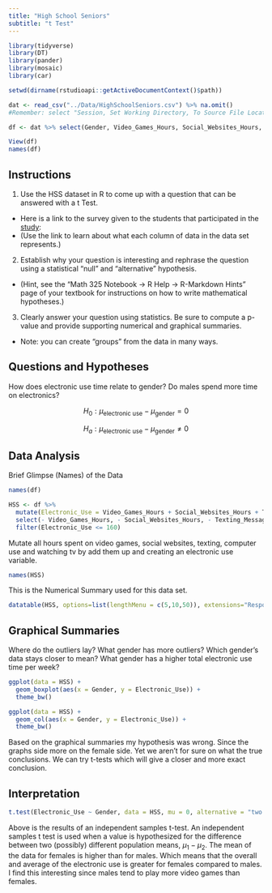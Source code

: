 ```yaml
---
title: "High School Seniors"
subtitle: "t Test"
---
```



```r
library(tidyverse)
library(DT)
library(pander)
library(mosaic)
library(car)

setwd(dirname(rstudioapi::getActiveDocumentContext()$path))

dat <- read_csv("../Data/HighSchoolSeniors.csv") %>% na.omit()
#Remember: select "Session, Set Working Directory, To Source File Location", and then play this R-chunk into your console to read the HSS data into R. 

df <- dat %>% select(Gender, Video_Games_Hours, Social_Websites_Hours, Texting_Messaging_Hours, Computer_Use_Hours, Watching_TV_Hours)
```

```r
View(df)
names(df)
```


## Instructions

1. Use the HSS dataset in R to come up with a question that can be answered with a t Test. 
  + Here is a link to the survey given to the students that participated in the [study](https://ww2.amstat.org/censusatschool/pdfs/C@SQuestionnaire.pdf):
  + (Use the link to learn about what each column of data in the data set represents.)

2. Establish why your question is interesting and rephrase the question using a statistical "null" and "alternative" hypothesis. 
  + (Hint, see the "Math 325 Notebook -> R Help -> R-Markdown Hints" page of your textbook for instructions on how to write mathematical hypotheses.)

3. Clearly answer your question using statistics. Be sure to compute a p-value and provide supporting numerical and graphical summaries. 
  + Note: you can create "groups" from the data in many ways. 

## Questions and Hypotheses

How does electronic use time relate to gender? Do males spend more time on electronics? 

$$
  H_0: \mu_\text{electronic use} - \mu_\text{gender} = 0
$$

$$
  H_a: \mu_\text{electronic use} - \mu_\text{gender} \neq 0
$$

## Data Analysis

Brief Glimpse (Names) of the Data

```r
names(df)
```

```r
HSS <- df %>% 
  mutate(Electronic_Use = Video_Games_Hours + Social_Websites_Hours + Texting_Messaging_Hours + Computer_Use_Hours + Watching_TV_Hours) %>% 
  select(- Video_Games_Hours, - Social_Websites_Hours, - Texting_Messaging_Hours, - Computer_Use_Hours,  - Watching_TV_Hours) %>% 
  filter(Electronic_Use <= 160)
```

Mutate all hours spent on video games, social websites, texting, computer use and watching tv by add them up and creating an electronic use variable. 

```r
names(HSS)
```

This is the Numerical Summary used for this data set.

```r
datatable(HSS, options=list(lengthMenu = c(5,10,50)), extensions="Responsive")
```

## Graphical Summaries

Where do the outliers lay? What gender has more outliers? Which gender's data stays closer to mean? What gender has a higher total electronic use time per week? 

```r
ggplot(data = HSS) + 
  geom_boxplot(aes(x = Gender, y = Electronic_Use)) +
  theme_bw()

ggplot(data = HSS) + 
  geom_col(aes(x = Gender, y = Electronic_Use)) +
  theme_bw()
```

Based on the graphical summaries my hypothesis was wrong. Since the graphs side more on the female side. Yet we aren't for sure on what the true conclusions. We can try t-tests which will give a closer and more exact conclusion. 

## Interpretation

```r
t.test(Electronic_Use ~ Gender, data = HSS, mu = 0, alternative = "two.sided", conf.level = 0.95)
```

Above is the results of an independent samples t-test. An independent samples t test is used when a value is hypothesized for the difference between two (possibly) different population means, $\mu_1 - \mu_2$. The mean of the data for females is higher than for males. Which means that the overall and average of the electronic use is greater for females compared to males. I find this interesting since males tend to play more video games than females. 



<!-- ```{r qqplot} -->
<!-- qqPlot(Electronic_Use ~ Gender, data = newHSS) -->
<!-- ``` -->


